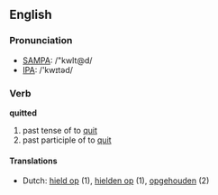 ==English==

===Pronunciation===
*[[w:SAMPA|SAMPA]]: /"kwIt@d/
*[[w:IPA|IPA]]: /'kwɪtəd/

===Verb===

'''quitted'''

# past tense of to [[quit]]
# past participle of to [[quit]]

====Translations====
*Dutch: [[hield op]] (1), [[hielden op]] (1), [[opgehouden]] (2)